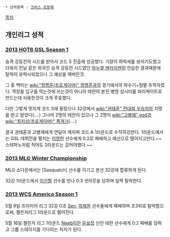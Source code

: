  * 상위항목 : [[크리스 로랑줴]]

[[목차]]

== 개인리그 성적 ==
=== [[2013 HOT6 GSL Season 1]] ===
승격 강등전의 시드를 받아서 코드 S 진출에 성공했다. 기량이 하락세를 보이기도했고 더욱이 전날 같은 외국인 승격 강등전 시드였던 [[마누엘 쉔카이젠]]의 안습한 결과때문에 탈락이 유력시되었으나 그 예상을 깨버린것. 

그 중 백미는 [[wiki:"정명훈(프로게이머)" 정명훈]]과의 경기에서의 파수기+점멸 추적자였다. 역장을 입구를 막는것에 쓰는것이 아니라 테란의 본진 병영 심시티를 바리케이트로 만드는데 사용한것이 크게 주효했다.

다만 그렇게 멋지게 코드 S에 올랐으나 32강에서 [[wiki:"권태훈" 전대회 우승자]]의 지명을 받고 말았다(....) 그나마 2명의 테란이 있으나 그 2명이 [[wiki:"고병재" god]]과 [[wiki:"최지성(프로게이머)" 폭격기]](....) 

결국 권태훈과 고병재에게 연달아 깨지며 코드 A 1라운드로 수직하강한다. 1라운드에서는 GSL 데뷔전을 펼치는 [[이영한]] 선수에게 0:2로 패배하고 예선으로 떨어지고만다.~~스테파노처럼 적어도 2라운드는 갔어야했다.~~
=== [[2013 MLG Winter Championship]] ===
MLG 쇼다운에서는 [Sasquatch] 선수를 이기고 본선 32강에 합류하게 된다.

32강 1라운드에서 [[이신형]] 선수를 만나 0:3 셧아웃을 당하며 일찍 탈락한다.
=== [[2013 WCS America Season 1]] ===
5월 9일 프리미어 리그 32강 G조 [[Sen]], [[최재원]] 선수들에게 패배하며 조3위로 탈락함으로써, 챌린저리그 1라운드로 떨어진다.

5월 16일 챌린저 리그 1라운드 [[Neeb]]이란 [[듣보잡]] 신인 테란 선수에게 0:2 패배를 당하고 그룹 스테이지를 기다리는 처지가 된다.

